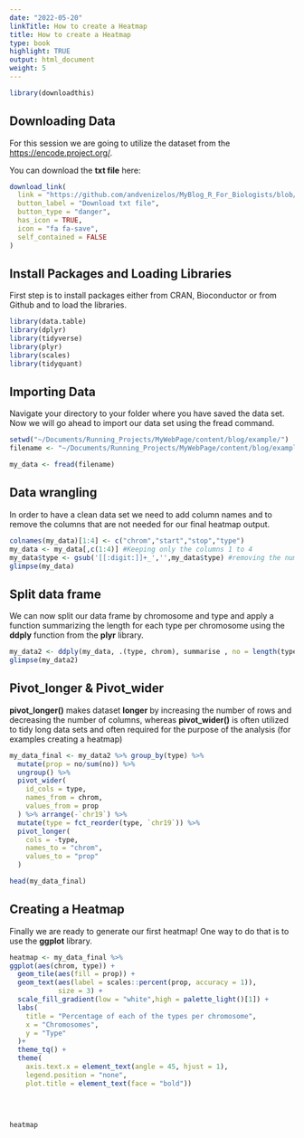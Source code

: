 ```yaml
---
date: "2022-05-20"
linkTitle: How to create a Heatmap
title: How to create a Heatmap
type: book
highlight: TRUE
output: html_document
weight: 5
---
```


```r
library(downloadthis)
```

## Downloading Data

For this session we are going to utilize the dataset from the <https://encode.project.org/>.

You can download the **txt file** here:

```r
download_link(
  link = "https://github.com/andvenizelos/MyBlog_R_For_Biologists/blob/main/Tip.1/Encode_HMM_data.txt",
  button_label = "Download txt file",
  button_type = "danger",
  has_icon = TRUE,
  icon = "fa fa-save",
  self_contained = FALSE
)
```

## Install Packages and Loading Libraries

First step is to install packages either from CRAN, Bioconductor or from Github and to load the libraries.

```r
library(data.table)
library(dplyr)
library(tidyverse)
library(plyr)
library(scales)
library(tidyquant)
```

## Importing Data
Navigate  your directory to your folder where you have saved the data set.
Now we will go ahead to import our data set using the fread command.

```r
setwd("~/Documents/Running_Projects/MyWebPage/content/blog/example/")
filename <- "~/Documents/Running_Projects/MyWebPage/content/blog/example/Encode_HMM_data.txt"

```

```r
my_data <- fread(filename)
```

## Data wrangling
In order to have a clean data set we need to add column names and to remove the columns that are not needed for our final heatmap output.

```r
colnames(my_data)[1:4] <- c("chrom","start","stop","type")
my_data <- my_data[,c(1:4)] #Keeping only the columns 1 to 4
my_data$type <- gsub('[[:digit:]]+_','',my_data$type) #removing the numbers and underscores from our type column
glimpse(my_data)
```

## Split data frame
We can now split our data frame by chromosome and type and apply a function summarizing the length for each type per chromosome using the **ddply** function from the **plyr** library.
```r
my_data2 <- ddply(my_data, .(type, chrom), summarise , no = length(type))
glimpse(my_data2)

```

## Pivot_longer & Pivot_wider
__pivot_longer()__ makes dataset **longer** by increasing the number of rows and decreasing the number of columns, whereas __pivot_wider()__ is often utilized to tidy long data sets and often required for the purpose of the analysis (for examples creating a heatmap)

```r
my_data_final <- my_data2 %>% group_by(type) %>% 
  mutate(prop = no/sum(no)) %>% 
  ungroup() %>% 
  pivot_wider(
    id_cols = type,
    names_from = chrom,
    values_from = prop
  ) %>% arrange(-`chr19`) %>% 
  mutate(type = fct_reorder(type, `chr19`)) %>% 
  pivot_longer(
    cols = -type,
    names_to = "chrom",
    values_to = "prop"
  )

head(my_data_final)
```

## Creating a Heatmap

Finally we are ready to generate our first heatmap! One way to do that is to use the **ggplot** library.

```r
heatmap <- my_data_final %>% 
ggplot(aes(chrom, type)) +
  geom_tile(aes(fill = prop)) +
  geom_text(aes(label = scales::percent(prop, accuracy = 1)),
            size = 3) +
  scale_fill_gradient(low = "white",high = palette_light()[1]) +
  labs(
    title = "Percentage of each of the types per chromosome",
    x = "Chromosomes",
    y = "Type"
  )+
  theme_tq() +
  theme(
    axis.text.x = element_text(angle = 45, hjust = 1),
    legend.position = "none",
    plot.title = element_text(face = "bold"))
    
  

    
heatmap


```
